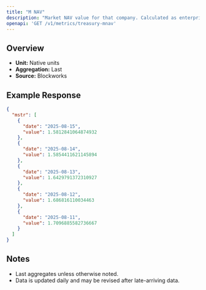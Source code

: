 ```yaml
---
title: "M NAV"
description: "Market NAV value for that company. Calculated as enterprise value / NAV"
openapi: 'GET /v1/metrics/treasury-mnav'
---
```


## Overview

- **Unit:** Native units
- **Aggregation:** Last
- **Source:** Blockworks

## Example Response

```json
{
  "mstr": [
    {
      "date": "2025-08-15",
      "value": 1.5812841064874932
    },
    {
      "date": "2025-08-14",
      "value": 1.5854411621145894
    },
    {
      "date": "2025-08-13",
      "value": 1.6429791372310927
    },
    {
      "date": "2025-08-12",
      "value": 1.686816110034463
    },
    {
      "date": "2025-08-11",
      "value": 1.7096885582736667
    }
  ]
}
```

## Notes
- Last aggregates unless otherwise noted.
- Data is updated daily and may be revised after late-arriving data.
